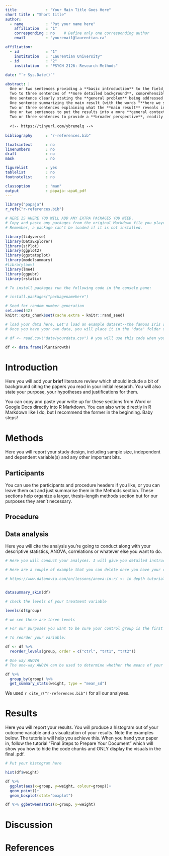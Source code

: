 ```yaml
---
title             : "Your Main Title Goes Here"
short title : "Short title"
author: 
  - name          : "Put your name here"
    affiliation   : "1"
    corresponding : no    # Define only one corresponding author
    email         : "youremail@laurentian.ca"

affiliation:
  - id            : "1"
    institution   : "Laurentian University"
  - id            : "2"
    institution   : "PSYCH 2126: Research Methods"
    
date: "`r Sys.Date()`"

abstract: |
  One or two sentences providing a **basic introduction** to the field,  comprehensible to a scientist in any discipline.
  Two to three sentences of **more detailed background**, comprehensible  to scientists in related disciplines.
  One sentence clearly stating the **general problem** being addressed by  this particular study.
  One sentence summarizing the main result (with the words "**here we show**" or their equivalent).
  Two or three sentences explaining what the **main result** reveals in direct comparison to what was thought to be the case previously, or how the  main result adds to previous knowledge.
  One or two sentences to put the results into a more **general context**.
  Two or three sentences to provide a **broader perspective**, readily comprehensible to a scientist in any discipline.
  
  <!-- https://tinyurl.com/ybremelq -->
  
bibliography      : "r-references.bib"

floatsintext      : no
linenumbers       : no
draft             : no
mask              : no

figurelist        : yes
tablelist         : no
footnotelist      : no

classoption       : "man"
output            : papaja::apa6_pdf
---
```


```r

library("papaja")
r_refs("r-references.bib")

# HERE IS WHERE YOU WILL ADD ANY EXTRA PACKAGES YOU NEED.
# Copy and paste any packages from the original Markdown file you played with into here.
# Remember, a package can't be loaded if it is not installed.

library(tidyverse)
library(DataExplorer)
library(sjPlot)
library(ggplot2)
library(ggstatsplot)
library(modelsummary)
#library(aov)
library(lme4)
library(ggpubr)
library(rstatix)

# To install packages run the following code in the console pane:

# install.packages("packagenamehere")

```

```r
# Seed for random number generation
set.seed(42)
knitr::opts_chunk$set(cache.extra = knitr::rand_seed)

```

```r

# load your data here. Let's load an example dataset--the famous Iris set--first:
# Once you have your own data, you will place it in the "data" folder of your project. To load it, you will run the follow code (just remove the hashtag before running it)

# df <- read.csv("data/yourdata.csv") # you will use this code when you have your data. For now practice with the sample data.

df <- data.frame(PlantGrowth)

```

# Introduction

Here you will add your **brief** literature review which should include a bit of background citing the papers you read in your initial research. You will also state your purpose, your hypotheses and justifications for them.

You can copy and paste your write up for these sections from Word or Google Docs directly into R Markdown. You can also write directly in R Markdown like I do, but I recommend the former in the beginning. Baby steps!

# Methods

Here you will report your study design, including sample size, independent and dependent variable(s) and any other important bits. <!-- 21-word solution (Simmons, Nelson & Simonsohn, 2012; retrieved from http://ssrn.com/abstract=2160588) -->

## Participants

You can use the participants and procedure headers if you like, or you can leave them out and just summarise them in the Methods section. These sections help organize a larger, thesis-length methods section but for our purposes they aren't necessary.

## Procedure

## Data analysis

Here you will cite the analysis you're going to conduct along with your descriptive statistics, ANOVA, correlations or whatever else you want to do.

```r
# Here you will conduct your analyses. I will give you detailed instructions on what analyses/packages to use for your specific analyses. I will send this with your data.

# Here are a couple of example that you can delete once you have your own analyses.

# https://www.datanovia.com/en/lessons/anova-in-r/ <- in depth tutorial


datasummary_skim(df)

# check the levels of your treatment variable 

levels(df$group)

# we see there are three levels
```

```r

# For our purposes you want to be sure your control group is the first level. It is the level we'll compare the other levels to.

# To reorder your variable:

df <- df %>%
  reorder_levels(group, order = c("ctrl", "trt1", "trt2"))

```

```r

# One way ANOVA
# The one-way ANOVA can be used to determine whether the means of your outcome are significantly different between the three conditions.

df %>%
  group_by(group) %>%
  get_summary_stats(weight, type = "mean_sd")

```


We used `r cite_r("r-references.bib")` for all our analyses.

# Results

Here you will report your results.
You will produce a histogram out of your outcome variable and a visualization of your results. Note the examples below. The tutorials will help you achieve this. When you hand your paper in, follow the tutorial "Final Steps to Prepare Your Document" which will show you how to hide the code chunks and ONLY display the visuals in the final .pdf.

```r

# Put your histogram here

hist(df$weight)

```


```r

df %>% 
  ggplot(aes(x=group, y=weight, colour=group))+
  geom_point()+ 
  geom_boxplot(stat="boxplot")

```


```r
df %>% ggbetweenstats(x=group, y=weight)
```

# Discussion


\newpage

# References

::: {#refs custom-style="Bibliography"}
:::
